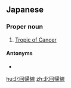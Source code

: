 ==Japanese==
{{ja-kanjitab|きた|かい|き|せん}}

===Proper noun===
{{ja-pos|きた かいきせん|proper}}

# [[Tropic of Cancer]]

====Antonyms====
* {{ja-r|南回帰線|みなみ かいきせん|caps=y}}

[[hu:北回帰線]]
[[zh:北回帰線]]